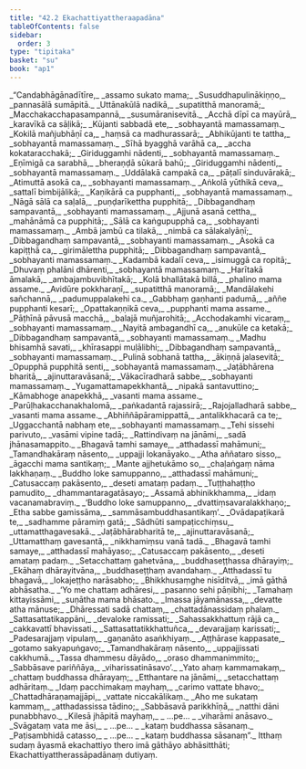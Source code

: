 ```yaml
---
title: "42.2 Ekachattiyattheraapadāna"
tableOfContents: false
sidebar:
  order: 3
type: "tipitaka"
basket: "su"
book: "ap1"
---
```



<DynamicBreadcrumb />

<Division number="32" book="ap1">

<Paragraph number="5282" type="verses" book="ap1">
_“Candabhāgānadītīre,_  
_assamo sukato mama;_  
_Susuddhapulinākiṇṇo,_  
_pannasālā sumāpitā._  

</Paragraph>

</Division>
<Division number="33" book="ap1">

<Paragraph number="5283" type="verses" book="ap1">
_Uttānakūlā nadikā,_  
_supatitthā manoramā;_  
_Macchakacchapasampannā,_  
_susumāranisevitā._  

</Paragraph>

</Division>
<Division number="34" book="ap1">

<Paragraph number="5284" type="verses" book="ap1">
_Acchā dīpī ca mayūrā,_  
_karavīkā ca sāḷikā;_  
_Kūjanti sabbadā ete,_  
_sobhayantā mamassamaṃ._  

</Paragraph>

</Division>
<Division number="35" book="ap1">

<Paragraph number="5285" type="verses" book="ap1">
_Kokilā mañjubhāṇī ca,_  
_haṃsā ca madhurassarā;_  
_Abhikūjanti te tattha,_  
_sobhayantā mamassamaṃ._  

</Paragraph>

</Division>
<Division number="36" book="ap1">

<Paragraph number="5286" type="verses" book="ap1">
_Sīhā byagghā varāhā ca,_  
_accha kokataracchakā;_  
_Giriduggamhi nādenti,_  
_sobhayantā mamassamaṃ._  

</Paragraph>

</Division>
<Division number="37" book="ap1">

<Paragraph number="5287" type="verses" book="ap1">
_Eṇīmigā ca sarabhā,_  
_bheraṇḍā sūkarā bahū;_  
_Giriduggamhi nādenti,_  
_sobhayantā mamassamaṃ._  

</Paragraph>

</Division>
<Division number="38" book="ap1">

<Paragraph number="5288" type="verses" book="ap1">
_Uddālakā campakā ca,_  
_pāṭalī sinduvārakā;_  
_Atimuttā asokā ca,_  
_sobhayanti mamassamaṃ._  

</Paragraph>

</Division>
<Division number="39" book="ap1">

<Paragraph number="5289" type="verses" book="ap1">
_Aṅkolā yūthikā ceva,_  
_sattalī bimbijālikā;_  
_Kaṇikārā ca pupphanti,_  
_sobhayantā mamassamaṃ._  

</Paragraph>

</Division>
<Division number="40" book="ap1">

<Paragraph number="5290" type="verses" book="ap1">
_Nāgā sālā ca saḷalā,_  
_puṇḍarīkettha pupphitā;_  
_Dibbagandhaṃ sampavantā,_  
_sobhayanti mamassamaṃ._  

</Paragraph>

</Division>
<Division number="41" book="ap1">

<Paragraph number="5291" type="verses" book="ap1">
_Ajjunā asanā cettha,_  
_mahānāmā ca pupphitā;_  
_Sālā ca kaṅgupupphā ca,_  
_sobhayanti mamassamaṃ._  

</Paragraph>

</Division>
<Division number="42" book="ap1">

<Paragraph number="5292" type="verses" book="ap1">
_Ambā jambū ca tilakā,_  
_nimbā ca sālakalyāṇī;_  
_Dibbagandhaṃ sampavantā,_  
_sobhayanti mamassamaṃ._  

</Paragraph>

</Division>
<Division number="43" book="ap1">

<Paragraph number="5293" type="verses" book="ap1">
_Asokā ca kapiṭṭhā ca,_  
_girimālettha pupphitā;_  
_Dibbagandhaṃ sampavantā,_  
_sobhayanti mamassamaṃ._  

</Paragraph>

</Division>
<Division number="44" book="ap1">

<Paragraph number="5294" type="verses" book="ap1">
_Kadambā kadalī ceva,_  
_isimuggā ca ropitā;_  
_Dhuvaṃ phalāni dhārenti,_  
_sobhayantā mamassamaṃ._  

</Paragraph>

</Division>
<Division number="45" book="ap1">

<Paragraph number="5295" type="verses" book="ap1">
_Harītakā āmalakā,_  
_ambajambuvibhītakā;_  
_Kolā bhallātakā billā,_  
_phalino mama assame._  

</Paragraph>

</Division>
<Division number="46" book="ap1">

<Paragraph number="5296" type="verses" book="ap1">
_Avidūre pokkharaṇī,_  
_supatitthā manoramā;_  
_Mandālakehi sañchannā,_  
_padumuppalakehi ca._  

</Paragraph>

</Division>
<Division number="47" book="ap1">

<Paragraph number="5297" type="verses" book="ap1">
_Gabbhaṃ gaṇhanti padumā,_  
_aññe pupphanti kesarī;_  
_Opattakaṇṇikā ceva,_  
_pupphanti mama assame._  

</Paragraph>

</Division>
<Division number="48" book="ap1">

<Paragraph number="5298" type="verses" book="ap1">
_Pāṭhīnā pāvusā macchā,_  
_balajā muñjarohitā;_  
_Acchodakamhi vicaraṃ,_  
_sobhayanti mamassamaṃ._  

</Paragraph>

</Division>
<Division number="49" book="ap1">

<Paragraph number="5299" type="verses" book="ap1">
_Nayitā ambagandhī ca,_  
_anukūle ca ketakā;_  
_Dibbagandhaṃ sampavantā,_  
_sobhayanti mamassamaṃ._  

</Paragraph>

</Division>
<Division number="50" book="ap1">

<Paragraph number="5300" type="verses" book="ap1">
_Madhu bhisamhā savati,_  
_khīrasappi muḷālibhi;_  
_Dibbagandhaṃ sampavantā,_  
_sobhayanti mamassamaṃ._  

</Paragraph>

</Division>
<Division number="51" book="ap1">

<Paragraph number="5301" type="verses" book="ap1">
_Pulinā sobhanā tattha,_  
_ākiṇṇā jalasevitā;_  
_Opupphā pupphitā senti,_  
_sobhayantā mamassamaṃ._  

</Paragraph>

</Division>
<Division number="52" book="ap1">

<Paragraph number="5302" type="verses" book="ap1">
_Jaṭābhārena bharitā,_  
_ajinuttaravāsanā;_  
_Vākacīradharā sabbe,_  
_sobhayanti mamassamaṃ._  

</Paragraph>

</Division>
<Division number="53" book="ap1">

<Paragraph number="5303" type="verses" book="ap1">
_Yugamattamapekkhantā,_  
_nipakā santavuttino;_  
_Kāmabhoge anapekkhā,_  
_vasanti mama assame._  

</Paragraph>

</Division>
<Division number="54" book="ap1">

<Paragraph number="5304" type="verses" book="ap1">
_Parūḷhakacchanakhalomā,_  
_paṅkadantā rajassirā;_  
_Rajojalladharā sabbe,_  
_vasanti mama assame._  

</Paragraph>

</Division>
<Division number="55" book="ap1">

<Paragraph number="5305" type="verses" book="ap1">
_Abhiññāpāramippattā,_  
_antalikkhacarā ca te;_  
_Uggacchantā nabhaṃ ete,_  
_sobhayanti mamassamaṃ._  

</Paragraph>

</Division>
<Division number="56" book="ap1">

<Paragraph number="5306" type="verses" book="ap1">
_Tehi sissehi parivuto,_  
_vasāmi vipine tadā;_  
_Rattindivaṃ na jānāmi,_  
_sadā jhānasamappito._  

</Paragraph>

</Division>
<Division number="57" book="ap1">

<Paragraph number="5307" type="verses" book="ap1">
_Bhagavā tamhi samaye,_  
_atthadassī mahāmuni;_  
_Tamandhakāraṃ nāsento,_  
_uppajji lokanāyako._  

</Paragraph>

</Division>
<Division number="58" book="ap1">

<Paragraph number="5308" type="verses" book="ap1">
_Atha aññataro sisso,_  
_āgacchi mama santikaṃ;_  
_Mante ajjhetukāmo so,_  
_chaḷaṅgaṃ nāma lakkhaṇaṃ._  

</Paragraph>

</Division>
<Division number="59" book="ap1">

<Paragraph number="5309" type="verses" book="ap1">
_Buddho loke samuppanno,_  
_atthadassī mahāmuni;_  
_Catusaccaṃ pakāsento,_  
_deseti amataṃ padaṃ._  

</Paragraph>

</Division>
<Division number="60" book="ap1">

<Paragraph number="5310" type="verses" book="ap1">
_Tuṭṭhahaṭṭho pamudito,_  
_dhammantaragatāsayo;_  
_Assamā abhinikkhamma,_  
_idaṃ vacanamabraviṃ._  

</Paragraph>

</Division>
<Division number="61" book="ap1">

<Paragraph number="5311" type="verses" book="ap1">
_‘Buddho loke samuppanno,_  
_dvattiṃsavaralakkhaṇo;_  
_Etha sabbe gamissāma,_  
_sammāsambuddhasantikaṃ’._  

</Paragraph>

</Division>
<Division number="62" book="ap1">

<Paragraph number="5312" type="verses" book="ap1">
_Ovādapaṭikarā te,_  
_sadhamme pāramiṃ gatā;_  
_Sādhūti sampaṭicchiṃsu,_  
_uttamatthagavesakā._  

</Paragraph>

</Division>
<Division number="63" book="ap1">

<Paragraph number="5313" type="verses" book="ap1">
_Jaṭābhārabharitā te,_  
_ajinuttaravāsanā;_  
_Uttamatthaṃ gavesantā,_  
_nikkhamiṃsu vanā tadā._  

</Paragraph>

</Division>
<Division number="64" book="ap1">

<Paragraph number="5314" type="verses" book="ap1">
_Bhagavā tamhi samaye,_  
_atthadassī mahāyaso;_  
_Catusaccaṃ pakāsento,_  
_deseti amataṃ padaṃ._  

</Paragraph>

</Division>
<Division number="65" book="ap1">

<Paragraph number="5315" type="verses" book="ap1">
_Setacchattaṃ gahetvāna,_  
_buddhaseṭṭhassa dhārayiṃ;_  
_Ekāhaṃ dhārayitvāna,_  
_buddhaseṭṭhaṃ avandahaṃ._  

</Paragraph>

</Division>
<Division number="66" book="ap1">

<Paragraph number="5316" type="verses" book="ap1">
_Atthadassī tu bhagavā,_  
_lokajeṭṭho narāsabho;_  
_Bhikkhusaṃghe nisīditvā,_  
_imā gāthā abhāsatha._  

</Paragraph>

</Division>
<Division number="67" book="ap1">

<Paragraph number="5317" type="verses" book="ap1">
_‘Yo me chattaṃ adhāresi,_  
_pasanno sehi pāṇibhi;_  
_Tamahaṃ kittayissāmi,_  
_suṇātha mama bhāsato._  

</Paragraph>

</Division>
<Division number="68" book="ap1">

<Paragraph number="5318" type="verses" book="ap1">
_Imassa jāyamānassa,_  
_devatte atha mānuse;_  
_Dhāressati sadā chattaṃ,_  
_chattadānassidaṃ phalaṃ._  

</Paragraph>

</Division>
<Division number="69" book="ap1">

<Paragraph number="5319" type="verses" book="ap1">
_Sattasattatikappāni,_  
_devaloke ramissati;_  
_Sahassakkhattuṃ rājā ca,_  
_cakkavattī bhavissati._  

</Paragraph>

</Division>
<Division number="70" book="ap1">

<Paragraph number="5320" type="verses" book="ap1">
_Sattasattatikkhattuñca,_  
_devarajjaṃ karissati;_  
_Padesarajjaṃ vipulaṃ,_  
_gaṇanāto asaṅkhiyaṃ._  

</Paragraph>

</Division>
<Division number="71" book="ap1">

<Paragraph number="5321" type="verses" book="ap1">
_Aṭṭhārase kappasate,_  
_gotamo sakyapuṅgavo;_  
_Tamandhakāraṃ nāsento,_  
_uppajjissati cakkhumā._  

</Paragraph>

</Division>
<Division number="72" book="ap1">

<Paragraph number="5322" type="verses" book="ap1">
_Tassa dhammesu dāyādo,_  
_oraso dhammanimmito;_  
_Sabbāsave pariññāya,_  
_viharissatināsavo’._  

</Paragraph>

</Division>
<Division number="73" book="ap1">

<Paragraph number="5323" type="verses" book="ap1">
_Yato ahaṃ kammamakaṃ,_  
_chattaṃ buddhassa dhārayaṃ;_  
_Etthantare na jānāmi,_  
_setacchattaṃ adhāritaṃ._  

</Paragraph>

</Division>
<Division number="74" book="ap1">

<Paragraph number="5324" type="verses" book="ap1">
_Idaṃ pacchimakaṃ mayhaṃ,_  
_carimo vattate bhavo;_  
_Chattadhāraṇamajjāpi,_  
_vattate niccakālikaṃ._  

</Paragraph>

</Division>
<Division number="75" book="ap1">

<Paragraph number="5325" type="verses" book="ap1">
_Aho me sukataṃ kammaṃ,_  
_atthadassissa tādino;_  
_Sabbāsavā parikkhīṇā,_  
_natthi dāni punabbhavo._  

</Paragraph>

</Division>
<Division number="76" book="ap1">

<Paragraph number="5326" type="verses" book="ap1">
_Kilesā jhāpitā mayhaṃ,_  
_ …pe… _  
_viharāmi anāsavo._  

</Paragraph>

</Division>
<Division number="77" book="ap1">

<Paragraph number="5327" type="verses" book="ap1">
_Svāgataṃ vata me āsi,_  
_ …pe… _  
_kataṃ buddhassa sāsanaṃ._  

</Paragraph>

</Division>
<Division number="78" book="ap1">

<Paragraph number="5328" type="verses" book="ap1">
_Paṭisambhidā catasso,_  
_ …pe… _  
_kataṃ buddhassa sāsanaṃ”._  

</Paragraph>

<Paragraph number="5329" book="ap1">
Itthaṃ sudaṃ āyasmā ekachattiyo thero imā gāthāyo abhāsitthāti;

</Paragraph>
</Division>

<Paragraph number="5330" type="center" book="ap1">
Ekachattiyattherassāpadānaṃ dutiyaṃ.
</Paragraph>